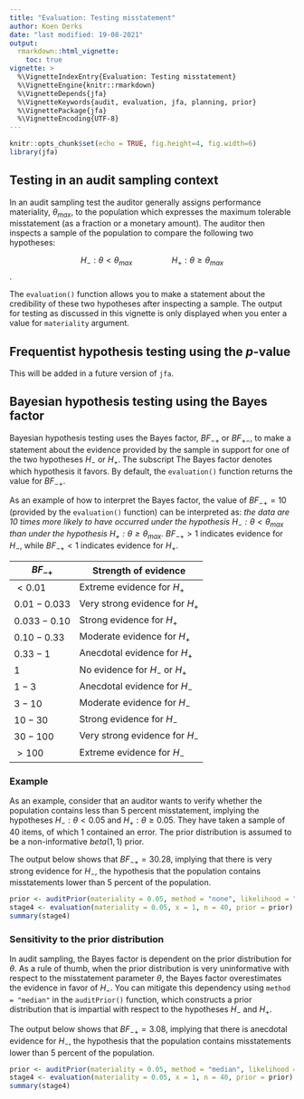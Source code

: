 ```yaml
---
title: "Evaluation: Testing misstatement"
author: Koen Derks
date: "last modified: 19-08-2021"
output: 
  rmarkdown::html_vignette:
    toc: true
vignette: >
  %\VignetteIndexEntry{Evaluation: Testing misstatement}
  %\VignetteEngine{knitr::rmarkdown}
  %\VignetteDepends{jfa}
  %\VignetteKeywords{audit, evaluation, jfa, planning, prior}
  %\VignettePackage{jfa}
  %\VignetteEncoding{UTF-8}
---
```


```r
knitr::opts_chunk$set(echo = TRUE, fig.height=4, fig.width=6)
library(jfa)
```

## Testing in an audit sampling context

In an audit sampling test the auditor generally assigns performance materiality, $\theta_{max}$, to the population which expresses the maximum tolerable misstatement (as a fraction or a monetary amount). The auditor then inspects a sample of the population to compare the following two hypotheses:

$$H_-:\theta<\theta_{max}\,\,\,\,\,\,\,\,\,\,\,\,\,\,\,\,\,\,\,\,\,\,\,\,\,\,\,\,\,\, H_+:\theta\geq\theta_{max}$$. 

The `evaluation()` function allows you to make a statement about the credibility of these two hypotheses after inspecting a sample. The output for testing as discussed in this vignette is only displayed when you enter a value for `materiality` argument.

## Frequentist hypothesis testing using the *p*-value

This will be added in a future version of `jfa`.

## Bayesian hypothesis testing using the Bayes factor

Bayesian hypothesis testing uses the Bayes factor, $BF_{-+}$ or $BF_{+-}$, to make a statement about the evidence provided by the sample in support for one of the two hypotheses $H_-$ or $H_+$. The subscript The Bayes factor denotes which hypothesis it favors. By default, the `evaluation()` function returns the value for $BF_{-+}$.

As an example of how to interpret the Bayes factor, the value of $BF_{-+} = 10$ (provided by the `evaluation()` function) can be interpreted as: *the data are 10 times more likely to have occurred under the hypothesis $H_-:\theta<\theta_{max}$ than under the hypothesis $H_+:\theta\geq\theta_{max}$*. $BF_{-+} > 1$ indicates evidence for $H_-$, while $BF_{-+} < 1$ indicates evidence for $H_+$. 

| $BF_{-+}$ | Strength of evidence |
|---------|-------|
| $< 0.01$ | Extreme evidence for $H_+$ |
| $0.01 - 0.033$ | Very strong evidence for $H_+$ |
| $0.033 - 0.10$ | Strong evidence for $H_+$ |
| $0.10 - 0.33$ | Moderate evidence for $H_+$ |
| $0.33 - 1$ | Anecdotal evidence for $H_+$ |
| $1$ | No evidence for $H_-$ or $H_+$ |
| $1 - 3$ | Anecdotal evidence for $H_-$ |
| $3 - 10$ | Moderate evidence for $H_-$ |
| $10 - 30$ | Strong evidence for $H_-$ |
| $30 - 100$ | Very strong evidence for $H_-$ |
| $> 100$ | Extreme evidence for $H_-$ |

### Example 

As an example, consider that an auditor wants to verify whether the population contains less than 5 percent misstatement, implying the hypotheses $H_-:\theta<0.05$ and $H_+:\theta\geq0.05$. They have taken a sample of 40 items, of which 1 contained an error. The prior distribution is assumed to be a non-informative $beta(1,1)$ prior. 

The output below shows that $BF_{-+}=30.28$, implying that there is very strong evidence for $H_-$, the hypothesis that the population contains misstatements lower than 5 percent of the population. 

```r
prior <- auditPrior(materiality = 0.05, method = "none", likelihood = "binomial")
stage4 <- evaluation(materiality = 0.05, x = 1, n = 40, prior = prior)
summary(stage4)
```

### Sensitivity to the prior distribution

In audit sampling, the Bayes factor is dependent on the prior distribution for $\theta$. As a rule of thumb, when the prior distribution is very uninformative with respect to the misstatement parameter $\theta$, the Bayes factor overestimates the evidence in favor of $H_-$. You can mitigate this dependency using `method = "median"` in the `auditPrior()` function, which constructs a prior distribution that is impartial with respect to the hypotheses $H_-$ and $H_+$.  

The output below shows that $BF_{-+}=3.08$, implying that there is anecdotal evidence for $H_-$, the hypothesis that the population contains misstatements lower than 5 percent of the population. 

```r
prior <- auditPrior(materiality = 0.05, method = "median", likelihood = "binomial")
stage4 <- evaluation(materiality = 0.05, x = 1, n = 40, prior = prior)
summary(stage4)
```